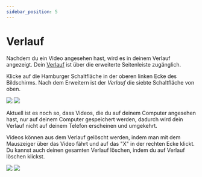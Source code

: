 ```yaml
---
sidebar_position: 5
---
```


# Verlauf

Nachdem du ein Video angesehen hast, wird es in deinem Verlauf angezeigt. Dein [Verlauf](https://odysee.com/$/watchhistory) ist über die erweiterte Seitenleiste zugänglich.

Klicke auf die Hamburger Schaltfläche <OdyseeIcon type="menu"/> in der oberen linken Ecke des Bildschirms. Nach dem Erweitern ist der *Verlauf* die siebte Schaltfläche von oben.

![](/img/de/locate_watch_history_dark.png#dark)
![](/img/de/locate_watch_history_light.png#light)

Aktuell ist es noch so, dass Videos, die du auf deinem Computer angesehen hast, nur auf deinem Computer gespeichert werden, dadurch wird dein Verlauf nicht auf deinem Telefon erscheinen und umgekehrt.

Videos können aus dem Verlauf gelöscht werden, indem man mit dem Mauszeiger über das Video fährt und auf das "X" in der rechten Ecke klickt. Du kannst auch deinen gesamten Verlauf löschen, indem du auf <PrimaryOdyseeButton>Verlauf löschen</PrimaryOdyseeButton> klickst.

![](/img/de/watch_history_screen_dark.png#dark)
![](/img/de/watch_history_screen_light.png#light)
